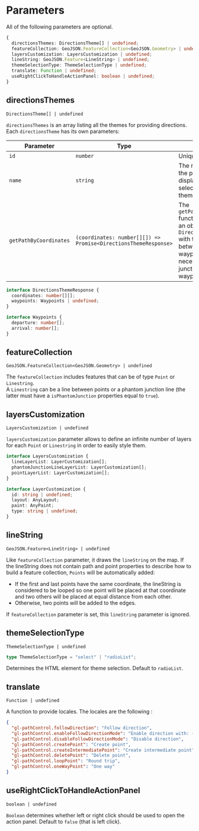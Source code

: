 # Parameters

All of the following parameters are optional.

```typescript
{
  directionsThemes: DirectionsTheme[] | undefined;
  featureCollection: GeoJSON.FeatureCollection<GeoJSON.Geometry> | undefined;
  layersCustomization: LayersCustomization | undefined;
  lineString: GeoJSON.Feature<LineString> | undefined;
  themeSelectionType: ThemeSelectionType | undefined;
  translate: Function | undefined;
  useRightClickToHandleActionPanel: boolean | undefined;
}
```

## directionsThemes

`DirectionsTheme[] | undefined`

`directionsThemes` is an array listing all the themes for providing directions.  
Each `directionsTheme` has its own parameters:

| Parameter              | Type                                                            | Description                                                                                                                                                                                                               |
| ---------------------- | --------------------------------------------------------------- | ------------------------------------------------------------------------------------------------------------------------------------------------------------------------------------------------------------------------- |
| `id`                   | `number`                                                        | Unique identifier                                                                                                                                                                                                         |
| `name`                 | `string`                                                        | The name and label of the provider. It will be displayed on the map to select this directions theme.                                                                                                                      |
| `getPathByCoordinates` | `(coordinates: number[][]) => Promise<DirectionsThemeResponse>` | The `getPathByCoordinates` function should return an object of type `DirectionsThemeResponse` with the coordinates between two points, waypoints and, if necessary, phantom junction lines between waypoints and points.  |

```ts
interface DirectionsThemeResponse {
  coordinates: number[][];
  waypoints: Waypoints | undefined;
}

interface Waypoints {
  departure: number[];
  arrival: number[];
}
```

## featureCollection

`GeoJSON.FeatureCollection<GeoJSON.Geometry> | undefined`

The `featureCollection` includes features that can be of type `Point` or `Linestring`.  
A `Linestring` can be a line between points or a phantom junction line (the latter must have a `isPhantomJunction` properties equal to `true`).

## layersCustomization

`LayersCustomization | undefined`

`layersCustomization` parameter allows to define an infinite number of layers for each `Point` or `Linestring` in order to easily style them.

```ts
interface LayersCustomization {
  lineLayerList: LayerCustomization[];
  phantomJunctionLineLayerList: LayerCustomization[];
  pointLayerList: LayerCustomization[];
}

interface LayerCustomization {
  id: string | undefined;
  layout: AnyLayout;
  paint: AnyPaint;
  type: string | undefined;
}
```

## lineString

`GeoJSON.Feature<LineString> | undefined`

Like `featureCollection` parameter, it draws the `lineString` on
the map. If the lineString does not contain path and point properties
to describe how to build a feature collection, `Points`
will be automatically added:

- If the first and last points have the same coordinate, the lineString is considered to be looped so one point will be placed at that coordinate and two others will be placed at equal distance from each other.
- Otherwise, two points will be added to the edges.

If `featureCollection` parameter is set, this `lineString` parameter is ignored.

## themeSelectionType

`ThemeSelectionType | undefined`

```ts
type ThemeSelectionType = "select" | "radioList";
```

Determines the HTML element for theme selection. Default to `radioList`.

## translate

`Function | undefined`

A function to provide locales. The locales are the following :

```json
{
  "gl-pathControl.followDirection": "Follow direction",
  "gl-pathControl.enableFollowDirectionMode": "Enable direction with: {{theme}}",
  "gl-pathControl.disableFollowDirectionMode": "Disable direction",
  "gl-pathControl.createPoint": "Create point",
  "gl-pathControl.createIntermediatePoint": "Create intermediate point",
  "gl-pathControl.deletePoint": "Delete point",
  "gl-pathControl.loopPoint": "Round trip",
  "gl-pathControl.oneWayPoint": "One way"
}
```

## useRightClickToHandleActionPanel

`boolean | undefined`

`Boolean` determines whether left or right click should be used to open the action panel. Default to `false` (that is left click).
